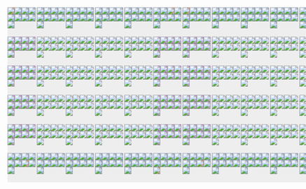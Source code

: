 
```{=html}
<div style="display:flex; flex-direction:row; justify-content: space-around; margin:50px;">
        <div style="display:flex; flex-direction:column; align-items:center;">
    <div style="
    width: 400px;
    aspect-ratio:1;
    margin: 0;
    margin-left:auto;
    margin-right:auto;
    grid-template-columns: 1fr 1fr 1fr 1fr 1fr 1fr ;
    display: grid;
    position:relative;
    background: #eee;" data-id="pushbox"><div class='bb' ><img src='res/br.png' style='background: #cc967a;' class='arrow abr ' data-id='bFalsebr0'/><img src='res/bb.png' style='background: #8fadcc;' class='arrow abb ina' /><img src='res/bl.png' style='background: #8fadcc;' class='arrow abl ina' /><img src='res/rr.png' style='background: #8fadcc;' class='arrow arr ina' /><img src='res/dt.png' style='background: #8fadcc;' class='arrow adt ina' /><img src='res/ll.png' style='background: #8fadcc;' class='arrow all ina' /><img src='res/tr.png' style='background: #8fadcc;' class='arrow atr ina' /><img src='res/tt.png' style='background: #8fadcc;' class='arrow att ina' /><img src='res/tl.png' style='background: #8fadcc;' class='arrow atl ina' /></div><div class='bb' ><img src='res/br.png' style='background: #8fadcc;' class='arrow abr ' data-id='bFalsebr1'/><img src='res/bb.png' style='background: #8fadcc;' class='arrow abb ' data-id='bFalsebb1'/><img src='res/bl.png' style='background: #8fadcc;' class='arrow abl ' data-id='bFalsebl1'/><img src='res/rr.png' style='background: #8fadcc;' class='arrow arr ina' /><img src='res/dt.png' style='background: #8fadcc;' class='arrow adt ina' /><img src='res/ll.png' style='background: #8fadcc;' class='arrow all ina' /><img src='res/tr.png' style='background: #8fadcc;' class='arrow atr ina' /><img src='res/tt.png' style='background: #8fadcc;' class='arrow att ina' /><img src='res/tl.png' style='background: #8fadcc;' class='arrow atl ina' /></div><div class='bb' ><img src='res/br.png' style='background: #8fadcc;' class='arrow abr ' data-id='bFalsebr2'/><img src='res/bb.png' style='background: #8fadcc;' class='arrow abb ' data-id='bFalsebb2'/><img src='res/bl.png' style='background: #8fadcc;' class='arrow abl ' data-id='bFalsebl2'/><img src='res/rr.png' style='background: #8fadcc;' class='arrow arr ina' /><img src='res/dt.png' style='background: #8fadcc;' class='arrow adt ina' /><img src='res/ll.png' style='background: #8fadcc;' class='arrow all ina' /><img src='res/tr.png' style='background: #8fadcc;' class='arrow atr ina' /><img src='res/tt.png' style='background: #8fadcc;' class='arrow att ina' /><img src='res/tl.png' style='background: #8fadcc;' class='arrow atl ina' /></div><div class='bb' ><img src='res/br.png' style='background: #8fadcc;' class='arrow abr ' data-id='bFalsebr3'/><img src='res/bb.png' style='background: #8fadcc;' class='arrow abb ' data-id='bFalsebb3'/><img src='res/bl.png' style='background: #8fadcc;' class='arrow abl ' data-id='bFalsebl3'/><img src='res/rr.png' style='background: #8fadcc;' class='arrow arr ina' /><img src='res/dt.png' style='background: #8fadcc;' class='arrow adt ina' /><img src='res/ll.png' style='background: #8fadcc;' class='arrow all ina' /><img src='res/tr.png' style='background: #8fadcc;' class='arrow atr ina' /><img src='res/tt.png' style='background: #8fadcc;' class='arrow att ina' /><img src='res/tl.png' style='background: #8fadcc;' class='arrow atl ina' /></div><div class='bb' ><img src='res/br.png' style='background: #8fadcc;' class='arrow abr ' data-id='bFalsebr4'/><img src='res/bb.png' style='background: #8fadcc;' class='arrow abb ' data-id='bFalsebb4'/><img src='res/bl.png' style='background: #8fadcc;' class='arrow abl ' data-id='bFalsebl4'/><img src='res/rr.png' style='background: #8fadcc;' class='arrow arr ina' /><img src='res/dt.png' style='background: #8fadcc;' class='arrow adt ina' /><img src='res/ll.png' style='background: #8fadcc;' class='arrow all ina' /><img src='res/tr.png' style='background: #8fadcc;' class='arrow atr ina' /><img src='res/tt.png' style='background: #8fadcc;' class='arrow att ina' /><img src='res/tl.png' style='background: #8fadcc;' class='arrow atl ina' /></div><div class='bb' ><img src='res/br.png' style='background: #8fadcc;' class='arrow abr ina' /><img src='res/bb.png' style='background: #8fadcc;' class='arrow abb ina' /><img src='res/bl.png' style='background: #cc967a;' class='arrow abl ' data-id='bFalsebl5'/><img src='res/rr.png' style='background: #8fadcc;' class='arrow arr ina' /><img src='res/dt.png' style='background: #8fadcc;' class='arrow adt ina' /><img src='res/ll.png' style='background: #8fadcc;' class='arrow all ina' /><img src='res/tr.png' style='background: #8fadcc;' class='arrow atr ina' /><img src='res/tt.png' style='background: #8fadcc;' class='arrow att ina' /><img src='res/tl.png' style='background: #8fadcc;' class='arrow atl ina' /></div><div class='bb' ><img src='res/br.png' style='background: #bd8fcc;' class='arrow abr ' data-id='Truebr1'/><img src='res/bb.png' style='background: #bd8fcc;' class='arrow abb ina' /><img src='res/bl.png' style='background: #bd8fcc;' class='arrow abl ina' /><img src='res/rr.png' style='background: #bd8fcc;' class='arrow arr ' data-id='Truerr1'/><img src='res/dt.png' style='background: #bd8fcc;' class='arrow adt ina' /><img src='res/ll.png' style='background: #bd8fcc;' class='arrow all ina' /><img src='res/tr.png' style='background: #bd8fcc;' class='arrow atr ' data-id='Truetr1'/><img src='res/tt.png' style='background: #bd8fcc;' class='arrow att ina' /><img src='res/tl.png' style='background: #bd8fcc;' class='arrow atl ina' /></div><div class='bb' ><img src='res/br.png' style='background: #ddd;' class='arrow abr ina' /><img src='res/bb.png' style='background: #ddd;' class='arrow abb ina' /><img src='res/bl.png' style='background: #ddd;' class='arrow abl ina' /><img src='res/rr.png' style='background: #ddd;' class='arrow arr ina' /><img src='res/dt.png' style='background: #ddd;' class='arrow adt ina' /><img src='res/ll.png' style='background: #ddd;' class='arrow all ina' /><img src='res/tr.png' style='background: #ddd;' class='arrow atr ina' /><img src='res/tt.png' style='background: #ddd;' class='arrow att ina' /><img src='res/tl.png' style='background: #ddd;' class='arrow atl ina' /></div><div class='bb' ><img src='res/br.png' style='background: #ddd;' class='arrow abr ina' /><img src='res/bb.png' style='background: #ddd;' class='arrow abb ina' /><img src='res/bl.png' style='background: #ddd;' class='arrow abl ina' /><img src='res/rr.png' style='background: #ddd;' class='arrow arr ina' /><img src='res/dt.png' style='background: #ddd;' class='arrow adt ina' /><img src='res/ll.png' style='background: #ddd;' class='arrow all ina' /><img src='res/tr.png' style='background: #ddd;' class='arrow atr ina' /><img src='res/tt.png' style='background: #ddd;' class='arrow att ina' /><img src='res/tl.png' style='background: #ddd;' class='arrow atl ina' /></div><div class='bb' ><img src='res/br.png' style='background: #ddd;' class='arrow abr ina' /><img src='res/bb.png' style='background: #ddd;' class='arrow abb ina' /><img src='res/bl.png' style='background: #ddd;' class='arrow abl ina' /><img src='res/rr.png' style='background: #ddd;' class='arrow arr ina' /><img src='res/dt.png' style='background: #ddd;' class='arrow adt ina' /><img src='res/ll.png' style='background: #ddd;' class='arrow all ina' /><img src='res/tr.png' style='background: #ddd;' class='arrow atr ina' /><img src='res/tt.png' style='background: #ddd;' class='arrow att ina' /><img src='res/tl.png' style='background: #ddd;' class='arrow atl ina' /></div><div class='bb' ><img src='res/br.png' style='background: #ddd;' class='arrow abr ina' /><img src='res/bb.png' style='background: #ddd;' class='arrow abb ina' /><img src='res/bl.png' style='background: #ddd;' class='arrow abl ina' /><img src='res/rr.png' style='background: #ddd;' class='arrow arr ina' /><img src='res/dt.png' style='background: #ddd;' class='arrow adt ina' /><img src='res/ll.png' style='background: #ddd;' class='arrow all ina' /><img src='res/tr.png' style='background: #ddd;' class='arrow atr ina' /><img src='res/tt.png' style='background: #ddd;' class='arrow att ina' /><img src='res/tl.png' style='background: #ddd;' class='arrow atl ina' /></div><div class='bb' ><img src='res/br.png' style='background: #bd8fcc;' class='arrow abr ina' /><img src='res/bb.png' style='background: #bd8fcc;' class='arrow abb ina' /><img src='res/bl.png' style='background: #bd8fcc;' class='arrow abl ' data-id='Truebl1'/><img src='res/rr.png' style='background: #bd8fcc;' class='arrow arr ina' /><img src='res/dt.png' style='background: #bd8fcc;' class='arrow adt ina' /><img src='res/ll.png' style='background: #bd8fcc;' class='arrow all ' data-id='Truell1'/><img src='res/tr.png' style='background: #bd8fcc;' class='arrow atr ina' /><img src='res/tt.png' style='background: #bd8fcc;' class='arrow att ina' /><img src='res/tl.png' style='background: #bd8fcc;' class='arrow atl ' data-id='Truetl1'/></div><div class='bb' ><img src='res/br.png' style='background: #bd8fcc;' class='arrow abr ' data-id='Truebr2'/><img src='res/bb.png' style='background: #bd8fcc;' class='arrow abb ina' /><img src='res/bl.png' style='background: #bd8fcc;' class='arrow abl ina' /><img src='res/rr.png' style='background: #bd8fcc;' class='arrow arr ' data-id='Truerr2'/><img src='res/dt.png' style='background: #bd8fcc;' class='arrow adt ina' /><img src='res/ll.png' style='background: #bd8fcc;' class='arrow all ina' /><img src='res/tr.png' style='background: #bd8fcc;' class='arrow atr ' data-id='Truetr2'/><img src='res/tt.png' style='background: #bd8fcc;' class='arrow att ina' /><img src='res/tl.png' style='background: #bd8fcc;' class='arrow atl ina' /></div><div class='bb' ><img src='res/br.png' style='background: #ddd;' class='arrow abr ina' /><img src='res/bb.png' style='background: #ddd;' class='arrow abb ina' /><img src='res/bl.png' style='background: #ddd;' class='arrow abl ina' /><img src='res/rr.png' style='background: #ddd;' class='arrow arr ina' /><img src='res/dt.png' style='background: #ddd;' class='arrow adt ina' /><img src='res/ll.png' style='background: #ddd;' class='arrow all ina' /><img src='res/tr.png' style='background: #ddd;' class='arrow atr ina' /><img src='res/tt.png' style='background: #ddd;' class='arrow att ina' /><img src='res/tl.png' style='background: #ddd;' class='arrow atl ina' /></div><div class='bb' ><img src='res/br.png' style='background: #ddd;' class='arrow abr ina' /><img src='res/bb.png' style='background: #ddd;' class='arrow abb ina' /><img src='res/bl.png' style='background: #ddd;' class='arrow abl ina' /><img src='res/rr.png' style='background: #ddd;' class='arrow arr ina' /><img src='res/dt.png' style='background: #ddd;' class='arrow adt ina' /><img src='res/ll.png' style='background: #ddd;' class='arrow all ina' /><img src='res/tr.png' style='background: #ddd;' class='arrow atr ina' /><img src='res/tt.png' style='background: #ddd;' class='arrow att ina' /><img src='res/tl.png' style='background: #ddd;' class='arrow atl ina' /></div><div class='bb' ><img src='res/br.png' style='background: #ddd;' class='arrow abr ina' /><img src='res/bb.png' style='background: #ddd;' class='arrow abb ina' /><img src='res/bl.png' style='background: #ddd;' class='arrow abl ina' /><img src='res/rr.png' style='background: #ddd;' class='arrow arr ina' /><img src='res/dt.png' style='background: #ddd;' class='arrow adt ina' /><img src='res/ll.png' style='background: #ddd;' class='arrow all ina' /><img src='res/tr.png' style='background: #ddd;' class='arrow atr ina' /><img src='res/tt.png' style='background: #ddd;' class='arrow att ina' /><img src='res/tl.png' style='background: #ddd;' class='arrow atl ina' /></div><div class='bb' ><img src='res/br.png' style='background: #ddd;' class='arrow abr ina' /><img src='res/bb.png' style='background: #ddd;' class='arrow abb ina' /><img src='res/bl.png' style='background: #ddd;' class='arrow abl ina' /><img src='res/rr.png' style='background: #ddd;' class='arrow arr ina' /><img src='res/dt.png' style='background: #ddd;' class='arrow adt ina' /><img src='res/ll.png' style='background: #ddd;' class='arrow all ina' /><img src='res/tr.png' style='background: #ddd;' class='arrow atr ina' /><img src='res/tt.png' style='background: #ddd;' class='arrow att ina' /><img src='res/tl.png' style='background: #ddd;' class='arrow atl ina' /></div><div class='bb' ><img src='res/br.png' style='background: #bd8fcc;' class='arrow abr ina' /><img src='res/bb.png' style='background: #bd8fcc;' class='arrow abb ina' /><img src='res/bl.png' style='background: #bd8fcc;' class='arrow abl ' data-id='Truebl2'/><img src='res/rr.png' style='background: #bd8fcc;' class='arrow arr ina' /><img src='res/dt.png' style='background: #bd8fcc;' class='arrow adt ina' /><img src='res/ll.png' style='background: #bd8fcc;' class='arrow all ' data-id='Truell2'/><img src='res/tr.png' style='background: #bd8fcc;' class='arrow atr ina' /><img src='res/tt.png' style='background: #bd8fcc;' class='arrow att ina' /><img src='res/tl.png' style='background: #bd8fcc;' class='arrow atl ' data-id='Truetl2'/></div><div class='bb' ><img src='res/br.png' style='background: #bd8fcc;' class='arrow abr ' data-id='Truebr3'/><img src='res/bb.png' style='background: #bd8fcc;' class='arrow abb ina' /><img src='res/bl.png' style='background: #bd8fcc;' class='arrow abl ina' /><img src='res/rr.png' style='background: #bd8fcc;' class='arrow arr ' data-id='Truerr3'/><img src='res/dt.png' style='background: #bd8fcc;' class='arrow adt ina' /><img src='res/ll.png' style='background: #bd8fcc;' class='arrow all ina' /><img src='res/tr.png' style='background: #bd8fcc;' class='arrow atr ' data-id='Truetr3'/><img src='res/tt.png' style='background: #bd8fcc;' class='arrow att ina' /><img src='res/tl.png' style='background: #bd8fcc;' class='arrow atl ina' /></div><div class='bb' ><img src='res/br.png' style='background: #ddd;' class='arrow abr ina' /><img src='res/bb.png' style='background: #ddd;' class='arrow abb ina' /><img src='res/bl.png' style='background: #ddd;' class='arrow abl ina' /><img src='res/rr.png' style='background: #ddd;' class='arrow arr ina' /><img src='res/dt.png' style='background: #ddd;' class='arrow adt ina' /><img src='res/ll.png' style='background: #ddd;' class='arrow all ina' /><img src='res/tr.png' style='background: #ddd;' class='arrow atr ina' /><img src='res/tt.png' style='background: #ddd;' class='arrow att ina' /><img src='res/tl.png' style='background: #ddd;' class='arrow atl ina' /></div><div class='bb' ><img src='res/br.png' style='background: #ddd;' class='arrow abr ina' /><img src='res/bb.png' style='background: #ddd;' class='arrow abb ina' /><img src='res/bl.png' style='background: #ddd;' class='arrow abl ina' /><img src='res/rr.png' style='background: #ddd;' class='arrow arr ina' /><img src='res/dt.png' style='background: #ddd;' class='arrow adt ina' /><img src='res/ll.png' style='background: #ddd;' class='arrow all ina' /><img src='res/tr.png' style='background: #ddd;' class='arrow atr ina' /><img src='res/tt.png' style='background: #ddd;' class='arrow att ina' /><img src='res/tl.png' style='background: #ddd;' class='arrow atl ina' /></div><div class='bb' ><img src='res/br.png' style='background: #ddd;' class='arrow abr ina' /><img src='res/bb.png' style='background: #ddd;' class='arrow abb ina' /><img src='res/bl.png' style='background: #ddd;' class='arrow abl ina' /><img src='res/rr.png' style='background: #ddd;' class='arrow arr ina' /><img src='res/dt.png' style='background: #ddd;' class='arrow adt ina' /><img src='res/ll.png' style='background: #ddd;' class='arrow all ina' /><img src='res/tr.png' style='background: #ddd;' class='arrow atr ina' /><img src='res/tt.png' style='background: #ddd;' class='arrow att ina' /><img src='res/tl.png' style='background: #ddd;' class='arrow atl ina' /></div><div class='bb' ><img src='res/br.png' style='background: #ddd;' class='arrow abr ina' /><img src='res/bb.png' style='background: #ddd;' class='arrow abb ina' /><img src='res/bl.png' style='background: #ddd;' class='arrow abl ina' /><img src='res/rr.png' style='background: #ddd;' class='arrow arr ina' /><img src='res/dt.png' style='background: #ddd;' class='arrow adt ina' /><img src='res/ll.png' style='background: #ddd;' class='arrow all ina' /><img src='res/tr.png' style='background: #ddd;' class='arrow atr ina' /><img src='res/tt.png' style='background: #ddd;' class='arrow att ina' /><img src='res/tl.png' style='background: #ddd;' class='arrow atl ina' /></div><div class='bb' ><img src='res/br.png' style='background: #bd8fcc;' class='arrow abr ina' /><img src='res/bb.png' style='background: #bd8fcc;' class='arrow abb ina' /><img src='res/bl.png' style='background: #bd8fcc;' class='arrow abl ' data-id='Truebl3'/><img src='res/rr.png' style='background: #bd8fcc;' class='arrow arr ina' /><img src='res/dt.png' style='background: #bd8fcc;' class='arrow adt ina' /><img src='res/ll.png' style='background: #bd8fcc;' class='arrow all ' data-id='Truell3'/><img src='res/tr.png' style='background: #bd8fcc;' class='arrow atr ina' /><img src='res/tt.png' style='background: #bd8fcc;' class='arrow att ina' /><img src='res/tl.png' style='background: #bd8fcc;' class='arrow atl ' data-id='Truetl3'/></div><div class='bb' ><img src='res/br.png' style='background: #bd8fcc;' class='arrow abr ' data-id='Truebr4'/><img src='res/bb.png' style='background: #bd8fcc;' class='arrow abb ina' /><img src='res/bl.png' style='background: #bd8fcc;' class='arrow abl ina' /><img src='res/rr.png' style='background: #bd8fcc;' class='arrow arr ' data-id='Truerr4'/><img src='res/dt.png' style='background: #bd8fcc;' class='arrow adt ina' /><img src='res/ll.png' style='background: #bd8fcc;' class='arrow all ina' /><img src='res/tr.png' style='background: #bd8fcc;' class='arrow atr ' data-id='Truetr4'/><img src='res/tt.png' style='background: #bd8fcc;' class='arrow att ina' /><img src='res/tl.png' style='background: #bd8fcc;' class='arrow atl ina' /></div><div class='bb' ><img src='res/br.png' style='background: #ddd;' class='arrow abr ina' /><img src='res/bb.png' style='background: #ddd;' class='arrow abb ina' /><img src='res/bl.png' style='background: #ddd;' class='arrow abl ina' /><img src='res/rr.png' style='background: #ddd;' class='arrow arr ina' /><img src='res/dt.png' style='background: #ddd;' class='arrow adt ina' /><img src='res/ll.png' style='background: #ddd;' class='arrow all ina' /><img src='res/tr.png' style='background: #ddd;' class='arrow atr ina' /><img src='res/tt.png' style='background: #ddd;' class='arrow att ina' /><img src='res/tl.png' style='background: #ddd;' class='arrow atl ina' /></div><div class='bb' ><img src='res/br.png' style='background: #ddd;' class='arrow abr ina' /><img src='res/bb.png' style='background: #ddd;' class='arrow abb ina' /><img src='res/bl.png' style='background: #ddd;' class='arrow abl ina' /><img src='res/rr.png' style='background: #ddd;' class='arrow arr ina' /><img src='res/dt.png' style='background: #ddd;' class='arrow adt ina' /><img src='res/ll.png' style='background: #ddd;' class='arrow all ina' /><img src='res/tr.png' style='background: #ddd;' class='arrow atr ina' /><img src='res/tt.png' style='background: #ddd;' class='arrow att ina' /><img src='res/tl.png' style='background: #ddd;' class='arrow atl ina' /></div><div class='bb' ><img src='res/br.png' style='background: #ddd;' class='arrow abr ina' /><img src='res/bb.png' style='background: #ddd;' class='arrow abb ina' /><img src='res/bl.png' style='background: #ddd;' class='arrow abl ina' /><img src='res/rr.png' style='background: #ddd;' class='arrow arr ina' /><img src='res/dt.png' style='background: #ddd;' class='arrow adt ina' /><img src='res/ll.png' style='background: #ddd;' class='arrow all ina' /><img src='res/tr.png' style='background: #ddd;' class='arrow atr ina' /><img src='res/tt.png' style='background: #ddd;' class='arrow att ina' /><img src='res/tl.png' style='background: #ddd;' class='arrow atl ina' /></div><div class='bb' ><img src='res/br.png' style='background: #ddd;' class='arrow abr ina' /><img src='res/bb.png' style='background: #ddd;' class='arrow abb ina' /><img src='res/bl.png' style='background: #ddd;' class='arrow abl ina' /><img src='res/rr.png' style='background: #ddd;' class='arrow arr ina' /><img src='res/dt.png' style='background: #ddd;' class='arrow adt ina' /><img src='res/ll.png' style='background: #ddd;' class='arrow all ina' /><img src='res/tr.png' style='background: #ddd;' class='arrow atr ina' /><img src='res/tt.png' style='background: #ddd;' class='arrow att ina' /><img src='res/tl.png' style='background: #ddd;' class='arrow atl ina' /></div><div class='bb' ><img src='res/br.png' style='background: #bd8fcc;' class='arrow abr ina' /><img src='res/bb.png' style='background: #bd8fcc;' class='arrow abb ina' /><img src='res/bl.png' style='background: #bd8fcc;' class='arrow abl ' data-id='Truebl4'/><img src='res/rr.png' style='background: #bd8fcc;' class='arrow arr ina' /><img src='res/dt.png' style='background: #bd8fcc;' class='arrow adt ina' /><img src='res/ll.png' style='background: #bd8fcc;' class='arrow all ' data-id='Truell4'/><img src='res/tr.png' style='background: #bd8fcc;' class='arrow atr ina' /><img src='res/tt.png' style='background: #bd8fcc;' class='arrow att ina' /><img src='res/tl.png' style='background: #bd8fcc;' class='arrow atl ' data-id='Truetl4'/></div><div class='bb' ><img src='res/br.png' style='background: #8fadcc;' class='arrow abr ina' /><img src='res/bb.png' style='background: #8fadcc;' class='arrow abb ina' /><img src='res/bl.png' style='background: #8fadcc;' class='arrow abl ina' /><img src='res/rr.png' style='background: #8fadcc;' class='arrow arr ina' /><img src='res/dt.png' style='background: #8fadcc;' class='arrow adt ina' /><img src='res/ll.png' style='background: #8fadcc;' class='arrow all ina' /><img src='res/tr.png' style='background: #cc967a;' class='arrow atr ' data-id='tFalsetr0'/><img src='res/tt.png' style='background: #8fadcc;' class='arrow att ina' /><img src='res/tl.png' style='background: #8fadcc;' class='arrow atl ina' /></div><div class='bb' ><img src='res/br.png' style='background: #8fadcc;' class='arrow abr ina' /><img src='res/bb.png' style='background: #8fadcc;' class='arrow abb ina' /><img src='res/bl.png' style='background: #8fadcc;' class='arrow abl ina' /><img src='res/rr.png' style='background: #8fadcc;' class='arrow arr ina' /><img src='res/dt.png' style='background: #8fadcc;' class='arrow adt ina' /><img src='res/ll.png' style='background: #8fadcc;' class='arrow all ina' /><img src='res/tr.png' style='background: #8fadcc;' class='arrow atr ' data-id='tFalsetr1'/><img src='res/tt.png' style='background: #8fadcc;' class='arrow att ' data-id='tFalsett1'/><img src='res/tl.png' style='background: #8fadcc;' class='arrow atl ' data-id='tFalsetl1'/></div><div class='bb' ><img src='res/br.png' style='background: #8fadcc;' class='arrow abr ina' /><img src='res/bb.png' style='background: #8fadcc;' class='arrow abb ina' /><img src='res/bl.png' style='background: #8fadcc;' class='arrow abl ina' /><img src='res/rr.png' style='background: #8fadcc;' class='arrow arr ina' /><img src='res/dt.png' style='background: #8fadcc;' class='arrow adt ina' /><img src='res/ll.png' style='background: #8fadcc;' class='arrow all ina' /><img src='res/tr.png' style='background: #8fadcc;' class='arrow atr ' data-id='tFalsetr2'/><img src='res/tt.png' style='background: #8fadcc;' class='arrow att ' data-id='tFalsett2'/><img src='res/tl.png' style='background: #8fadcc;' class='arrow atl ' data-id='tFalsetl2'/></div><div class='bb' ><img src='res/br.png' style='background: #8fadcc;' class='arrow abr ina' /><img src='res/bb.png' style='background: #8fadcc;' class='arrow abb ina' /><img src='res/bl.png' style='background: #8fadcc;' class='arrow abl ina' /><img src='res/rr.png' style='background: #8fadcc;' class='arrow arr ina' /><img src='res/dt.png' style='background: #8fadcc;' class='arrow adt ina' /><img src='res/ll.png' style='background: #8fadcc;' class='arrow all ina' /><img src='res/tr.png' style='background: #8fadcc;' class='arrow atr ' data-id='tFalsetr3'/><img src='res/tt.png' style='background: #8fadcc;' class='arrow att ' data-id='tFalsett3'/><img src='res/tl.png' style='background: #8fadcc;' class='arrow atl ' data-id='tFalsetl3'/></div><div class='bb' ><img src='res/br.png' style='background: #8fadcc;' class='arrow abr ina' /><img src='res/bb.png' style='background: #8fadcc;' class='arrow abb ina' /><img src='res/bl.png' style='background: #8fadcc;' class='arrow abl ina' /><img src='res/rr.png' style='background: #8fadcc;' class='arrow arr ina' /><img src='res/dt.png' style='background: #8fadcc;' class='arrow adt ina' /><img src='res/ll.png' style='background: #8fadcc;' class='arrow all ina' /><img src='res/tr.png' style='background: #8fadcc;' class='arrow atr ' data-id='tFalsetr4'/><img src='res/tt.png' style='background: #8fadcc;' class='arrow att ' data-id='tFalsett4'/><img src='res/tl.png' style='background: #8fadcc;' class='arrow atl ' data-id='tFalsetl4'/></div><div class='bb' ><img src='res/br.png' style='background: #8fadcc;' class='arrow abr ina' /><img src='res/bb.png' style='background: #8fadcc;' class='arrow abb ina' /><img src='res/bl.png' style='background: #8fadcc;' class='arrow abl ina' /><img src='res/rr.png' style='background: #8fadcc;' class='arrow arr ina' /><img src='res/dt.png' style='background: #8fadcc;' class='arrow adt ina' /><img src='res/ll.png' style='background: #8fadcc;' class='arrow all ina' /><img src='res/tr.png' style='background: #8fadcc;' class='arrow atr ina' /><img src='res/tt.png' style='background: #8fadcc;' class='arrow att ina' /><img src='res/tl.png' style='background: #cc967a;' class='arrow atl ' data-id='tFalsetl5'/></div>
    </div>
</div><div style="display:flex; flex-direction:column; align-items:center;">
    <div style="
    width: 400px;
    aspect-ratio:1;
    margin: 0;
    margin-left:auto;
    margin-right:auto;
    grid-template-columns: 1fr 1fr 1fr 1fr 1fr 1fr ;
    display: grid;
    position:relative;
    background: #eee;" data-id="pushbox"><div class='bb' ><img src='res/br.png' style='background: #cc967a;' class='arrow abr ' data-id='bTruebr0'/><img src='res/bb.png' style='background: #8fadcc;' class='arrow abb ina' /><img src='res/bl.png' style='background: #8fadcc;' class='arrow abl ina' /><img src='res/rr.png' style='background: #8fadcc;' class='arrow arr ina' /><img src='res/dt.png' style='background: #8fadcc;' class='arrow adt ina' /><img src='res/ll.png' style='background: #8fadcc;' class='arrow all ina' /><img src='res/tr.png' style='background: #8fadcc;' class='arrow atr ina' /><img src='res/tt.png' style='background: #8fadcc;' class='arrow att ina' /><img src='res/tl.png' style='background: #8fadcc;' class='arrow atl ina' /></div><div class='bb' ><img src='res/br.png' style='background: #8fadcc;' class='arrow abr ' data-id='bTruebr1'/><img src='res/bb.png' style='background: #8fadcc;' class='arrow abb ' data-id='bTruebb1'/><img src='res/bl.png' style='background: #8fadcc;' class='arrow abl ' data-id='bTruebl1'/><img src='res/rr.png' style='background: #8fadcc;' class='arrow arr ina' /><img src='res/dt.png' style='background: #8fadcc;' class='arrow adt ina' /><img src='res/ll.png' style='background: #8fadcc;' class='arrow all ina' /><img src='res/tr.png' style='background: #8fadcc;' class='arrow atr ina' /><img src='res/tt.png' style='background: #8fadcc;' class='arrow att ina' /><img src='res/tl.png' style='background: #8fadcc;' class='arrow atl ina' /></div><div class='bb' ><img src='res/br.png' style='background: #8fadcc;' class='arrow abr ' data-id='bTruebr2'/><img src='res/bb.png' style='background: #8fadcc;' class='arrow abb ' data-id='bTruebb2'/><img src='res/bl.png' style='background: #8fadcc;' class='arrow abl ' data-id='bTruebl2'/><img src='res/rr.png' style='background: #8fadcc;' class='arrow arr ina' /><img src='res/dt.png' style='background: #8fadcc;' class='arrow adt ina' /><img src='res/ll.png' style='background: #8fadcc;' class='arrow all ina' /><img src='res/tr.png' style='background: #8fadcc;' class='arrow atr ina' /><img src='res/tt.png' style='background: #8fadcc;' class='arrow att ina' /><img src='res/tl.png' style='background: #8fadcc;' class='arrow atl ina' /></div><div class='bb' ><img src='res/br.png' style='background: #8fadcc;' class='arrow abr ' data-id='bTruebr3'/><img src='res/bb.png' style='background: #8fadcc;' class='arrow abb ' data-id='bTruebb3'/><img src='res/bl.png' style='background: #8fadcc;' class='arrow abl ' data-id='bTruebl3'/><img src='res/rr.png' style='background: #8fadcc;' class='arrow arr ina' /><img src='res/dt.png' style='background: #8fadcc;' class='arrow adt ina' /><img src='res/ll.png' style='background: #8fadcc;' class='arrow all ina' /><img src='res/tr.png' style='background: #8fadcc;' class='arrow atr ina' /><img src='res/tt.png' style='background: #8fadcc;' class='arrow att ina' /><img src='res/tl.png' style='background: #8fadcc;' class='arrow atl ina' /></div><div class='bb' ><img src='res/br.png' style='background: #8fadcc;' class='arrow abr ' data-id='bTruebr4'/><img src='res/bb.png' style='background: #8fadcc;' class='arrow abb ' data-id='bTruebb4'/><img src='res/bl.png' style='background: #8fadcc;' class='arrow abl ' data-id='bTruebl4'/><img src='res/rr.png' style='background: #8fadcc;' class='arrow arr ina' /><img src='res/dt.png' style='background: #8fadcc;' class='arrow adt ina' /><img src='res/ll.png' style='background: #8fadcc;' class='arrow all ina' /><img src='res/tr.png' style='background: #8fadcc;' class='arrow atr ina' /><img src='res/tt.png' style='background: #8fadcc;' class='arrow att ina' /><img src='res/tl.png' style='background: #8fadcc;' class='arrow atl ina' /></div><div class='bb' ><img src='res/br.png' style='background: #8fadcc;' class='arrow abr ina' /><img src='res/bb.png' style='background: #8fadcc;' class='arrow abb ina' /><img src='res/bl.png' style='background: #cc967a;' class='arrow abl ' data-id='bTruebl5'/><img src='res/rr.png' style='background: #8fadcc;' class='arrow arr ina' /><img src='res/dt.png' style='background: #8fadcc;' class='arrow adt ina' /><img src='res/ll.png' style='background: #8fadcc;' class='arrow all ina' /><img src='res/tr.png' style='background: #8fadcc;' class='arrow atr ina' /><img src='res/tt.png' style='background: #8fadcc;' class='arrow att ina' /><img src='res/tl.png' style='background: #8fadcc;' class='arrow atl ina' /></div><div class='bb' ><img src='res/br.png' style='background: #bd8fcc;' class='arrow abr ' data-id='Falsebr1'/><img src='res/bb.png' style='background: #bd8fcc;' class='arrow abb ina' /><img src='res/bl.png' style='background: #bd8fcc;' class='arrow abl ina' /><img src='res/rr.png' style='background: #bd8fcc;' class='arrow arr ' data-id='Falserr1'/><img src='res/dt.png' style='background: #bd8fcc;' class='arrow adt ina' /><img src='res/ll.png' style='background: #bd8fcc;' class='arrow all ina' /><img src='res/tr.png' style='background: #bd8fcc;' class='arrow atr ' data-id='Falsetr1'/><img src='res/tt.png' style='background: #bd8fcc;' class='arrow att ina' /><img src='res/tl.png' style='background: #bd8fcc;' class='arrow atl ina' /></div><div class='bb' ><img src='res/br.png' style='background: #ddd;' class='arrow abr ina' /><img src='res/bb.png' style='background: #ddd;' class='arrow abb ina' /><img src='res/bl.png' style='background: #ddd;' class='arrow abl ina' /><img src='res/rr.png' style='background: #ddd;' class='arrow arr ina' /><img src='res/dt.png' style='background: #ddd;' class='arrow adt ina' /><img src='res/ll.png' style='background: #ddd;' class='arrow all ina' /><img src='res/tr.png' style='background: #ddd;' class='arrow atr ina' /><img src='res/tt.png' style='background: #ddd;' class='arrow att ina' /><img src='res/tl.png' style='background: #ddd;' class='arrow atl ina' /></div><div class='bb' ><img src='res/br.png' style='background: #ddd;' class='arrow abr ina' /><img src='res/bb.png' style='background: #ddd;' class='arrow abb ina' /><img src='res/bl.png' style='background: #ddd;' class='arrow abl ina' /><img src='res/rr.png' style='background: #ddd;' class='arrow arr ina' /><img src='res/dt.png' style='background: #ddd;' class='arrow adt ina' /><img src='res/ll.png' style='background: #ddd;' class='arrow all ina' /><img src='res/tr.png' style='background: #ddd;' class='arrow atr ina' /><img src='res/tt.png' style='background: #ddd;' class='arrow att ina' /><img src='res/tl.png' style='background: #ddd;' class='arrow atl ina' /></div><div class='bb' ><img src='res/br.png' style='background: #ddd;' class='arrow abr ina' /><img src='res/bb.png' style='background: #ddd;' class='arrow abb ina' /><img src='res/bl.png' style='background: #ddd;' class='arrow abl ina' /><img src='res/rr.png' style='background: #ddd;' class='arrow arr ina' /><img src='res/dt.png' style='background: #ddd;' class='arrow adt ina' /><img src='res/ll.png' style='background: #ddd;' class='arrow all ina' /><img src='res/tr.png' style='background: #ddd;' class='arrow atr ina' /><img src='res/tt.png' style='background: #ddd;' class='arrow att ina' /><img src='res/tl.png' style='background: #ddd;' class='arrow atl ina' /></div><div class='bb' ><img src='res/br.png' style='background: #ddd;' class='arrow abr ina' /><img src='res/bb.png' style='background: #ddd;' class='arrow abb ina' /><img src='res/bl.png' style='background: #ddd;' class='arrow abl ina' /><img src='res/rr.png' style='background: #ddd;' class='arrow arr ina' /><img src='res/dt.png' style='background: #ddd;' class='arrow adt ina' /><img src='res/ll.png' style='background: #ddd;' class='arrow all ina' /><img src='res/tr.png' style='background: #ddd;' class='arrow atr ina' /><img src='res/tt.png' style='background: #ddd;' class='arrow att ina' /><img src='res/tl.png' style='background: #ddd;' class='arrow atl ina' /></div><div class='bb' ><img src='res/br.png' style='background: #bd8fcc;' class='arrow abr ina' /><img src='res/bb.png' style='background: #bd8fcc;' class='arrow abb ina' /><img src='res/bl.png' style='background: #bd8fcc;' class='arrow abl ' data-id='Falsebl1'/><img src='res/rr.png' style='background: #bd8fcc;' class='arrow arr ina' /><img src='res/dt.png' style='background: #bd8fcc;' class='arrow adt ina' /><img src='res/ll.png' style='background: #bd8fcc;' class='arrow all ' data-id='Falsell1'/><img src='res/tr.png' style='background: #bd8fcc;' class='arrow atr ina' /><img src='res/tt.png' style='background: #bd8fcc;' class='arrow att ina' /><img src='res/tl.png' style='background: #bd8fcc;' class='arrow atl ' data-id='Falsetl1'/></div><div class='bb' ><img src='res/br.png' style='background: #bd8fcc;' class='arrow abr ' data-id='Falsebr2'/><img src='res/bb.png' style='background: #bd8fcc;' class='arrow abb ina' /><img src='res/bl.png' style='background: #bd8fcc;' class='arrow abl ina' /><img src='res/rr.png' style='background: #bd8fcc;' class='arrow arr ' data-id='Falserr2'/><img src='res/dt.png' style='background: #bd8fcc;' class='arrow adt ina' /><img src='res/ll.png' style='background: #bd8fcc;' class='arrow all ina' /><img src='res/tr.png' style='background: #bd8fcc;' class='arrow atr ' data-id='Falsetr2'/><img src='res/tt.png' style='background: #bd8fcc;' class='arrow att ina' /><img src='res/tl.png' style='background: #bd8fcc;' class='arrow atl ina' /></div><div class='bb' ><img src='res/br.png' style='background: #ddd;' class='arrow abr ina' /><img src='res/bb.png' style='background: #ddd;' class='arrow abb ina' /><img src='res/bl.png' style='background: #ddd;' class='arrow abl ina' /><img src='res/rr.png' style='background: #ddd;' class='arrow arr ina' /><img src='res/dt.png' style='background: #ddd;' class='arrow adt ina' /><img src='res/ll.png' style='background: #ddd;' class='arrow all ina' /><img src='res/tr.png' style='background: #ddd;' class='arrow atr ina' /><img src='res/tt.png' style='background: #ddd;' class='arrow att ina' /><img src='res/tl.png' style='background: #ddd;' class='arrow atl ina' /></div><div class='bb' ><img src='res/br.png' style='background: #ddd;' class='arrow abr ina' /><img src='res/bb.png' style='background: #ddd;' class='arrow abb ina' /><img src='res/bl.png' style='background: #ddd;' class='arrow abl ina' /><img src='res/rr.png' style='background: #ddd;' class='arrow arr ina' /><img src='res/dt.png' style='background: #ddd;' class='arrow adt ina' /><img src='res/ll.png' style='background: #ddd;' class='arrow all ina' /><img src='res/tr.png' style='background: #ddd;' class='arrow atr ina' /><img src='res/tt.png' style='background: #ddd;' class='arrow att ina' /><img src='res/tl.png' style='background: #ddd;' class='arrow atl ina' /></div><div class='bb' ><img src='res/br.png' style='background: #ddd;' class='arrow abr ina' /><img src='res/bb.png' style='background: #ddd;' class='arrow abb ina' /><img src='res/bl.png' style='background: #ddd;' class='arrow abl ina' /><img src='res/rr.png' style='background: #ddd;' class='arrow arr ina' /><img src='res/dt.png' style='background: #ddd;' class='arrow adt ina' /><img src='res/ll.png' style='background: #ddd;' class='arrow all ina' /><img src='res/tr.png' style='background: #ddd;' class='arrow atr ina' /><img src='res/tt.png' style='background: #ddd;' class='arrow att ina' /><img src='res/tl.png' style='background: #ddd;' class='arrow atl ina' /></div><div class='bb' ><img src='res/br.png' style='background: #ddd;' class='arrow abr ina' /><img src='res/bb.png' style='background: #ddd;' class='arrow abb ina' /><img src='res/bl.png' style='background: #ddd;' class='arrow abl ina' /><img src='res/rr.png' style='background: #ddd;' class='arrow arr ina' /><img src='res/dt.png' style='background: #ddd;' class='arrow adt ina' /><img src='res/ll.png' style='background: #ddd;' class='arrow all ina' /><img src='res/tr.png' style='background: #ddd;' class='arrow atr ina' /><img src='res/tt.png' style='background: #ddd;' class='arrow att ina' /><img src='res/tl.png' style='background: #ddd;' class='arrow atl ina' /></div><div class='bb' ><img src='res/br.png' style='background: #bd8fcc;' class='arrow abr ina' /><img src='res/bb.png' style='background: #bd8fcc;' class='arrow abb ina' /><img src='res/bl.png' style='background: #bd8fcc;' class='arrow abl ' data-id='Falsebl2'/><img src='res/rr.png' style='background: #bd8fcc;' class='arrow arr ina' /><img src='res/dt.png' style='background: #bd8fcc;' class='arrow adt ina' /><img src='res/ll.png' style='background: #bd8fcc;' class='arrow all ' data-id='Falsell2'/><img src='res/tr.png' style='background: #bd8fcc;' class='arrow atr ina' /><img src='res/tt.png' style='background: #bd8fcc;' class='arrow att ina' /><img src='res/tl.png' style='background: #bd8fcc;' class='arrow atl ' data-id='Falsetl2'/></div><div class='bb' ><img src='res/br.png' style='background: #bd8fcc;' class='arrow abr ' data-id='Falsebr3'/><img src='res/bb.png' style='background: #bd8fcc;' class='arrow abb ina' /><img src='res/bl.png' style='background: #bd8fcc;' class='arrow abl ina' /><img src='res/rr.png' style='background: #bd8fcc;' class='arrow arr ' data-id='Falserr3'/><img src='res/dt.png' style='background: #bd8fcc;' class='arrow adt ina' /><img src='res/ll.png' style='background: #bd8fcc;' class='arrow all ina' /><img src='res/tr.png' style='background: #bd8fcc;' class='arrow atr ' data-id='Falsetr3'/><img src='res/tt.png' style='background: #bd8fcc;' class='arrow att ina' /><img src='res/tl.png' style='background: #bd8fcc;' class='arrow atl ina' /></div><div class='bb' ><img src='res/br.png' style='background: #ddd;' class='arrow abr ina' /><img src='res/bb.png' style='background: #ddd;' class='arrow abb ina' /><img src='res/bl.png' style='background: #ddd;' class='arrow abl ina' /><img src='res/rr.png' style='background: #ddd;' class='arrow arr ina' /><img src='res/dt.png' style='background: #ddd;' class='arrow adt ina' /><img src='res/ll.png' style='background: #ddd;' class='arrow all ina' /><img src='res/tr.png' style='background: #ddd;' class='arrow atr ina' /><img src='res/tt.png' style='background: #ddd;' class='arrow att ina' /><img src='res/tl.png' style='background: #ddd;' class='arrow atl ina' /></div><div class='bb' ><img src='res/br.png' style='background: #ddd;' class='arrow abr ina' /><img src='res/bb.png' style='background: #ddd;' class='arrow abb ina' /><img src='res/bl.png' style='background: #ddd;' class='arrow abl ina' /><img src='res/rr.png' style='background: #ddd;' class='arrow arr ina' /><img src='res/dt.png' style='background: #ddd;' class='arrow adt ina' /><img src='res/ll.png' style='background: #ddd;' class='arrow all ina' /><img src='res/tr.png' style='background: #ddd;' class='arrow atr ina' /><img src='res/tt.png' style='background: #ddd;' class='arrow att ina' /><img src='res/tl.png' style='background: #ddd;' class='arrow atl ina' /></div><div class='bb' ><img src='res/br.png' style='background: #ddd;' class='arrow abr ina' /><img src='res/bb.png' style='background: #ddd;' class='arrow abb ina' /><img src='res/bl.png' style='background: #ddd;' class='arrow abl ina' /><img src='res/rr.png' style='background: #ddd;' class='arrow arr ina' /><img src='res/dt.png' style='background: #ddd;' class='arrow adt ina' /><img src='res/ll.png' style='background: #ddd;' class='arrow all ina' /><img src='res/tr.png' style='background: #ddd;' class='arrow atr ina' /><img src='res/tt.png' style='background: #ddd;' class='arrow att ina' /><img src='res/tl.png' style='background: #ddd;' class='arrow atl ina' /></div><div class='bb' ><img src='res/br.png' style='background: #ddd;' class='arrow abr ina' /><img src='res/bb.png' style='background: #ddd;' class='arrow abb ina' /><img src='res/bl.png' style='background: #ddd;' class='arrow abl ina' /><img src='res/rr.png' style='background: #ddd;' class='arrow arr ina' /><img src='res/dt.png' style='background: #ddd;' class='arrow adt ina' /><img src='res/ll.png' style='background: #ddd;' class='arrow all ina' /><img src='res/tr.png' style='background: #ddd;' class='arrow atr ina' /><img src='res/tt.png' style='background: #ddd;' class='arrow att ina' /><img src='res/tl.png' style='background: #ddd;' class='arrow atl ina' /></div><div class='bb' ><img src='res/br.png' style='background: #bd8fcc;' class='arrow abr ina' /><img src='res/bb.png' style='background: #bd8fcc;' class='arrow abb ina' /><img src='res/bl.png' style='background: #bd8fcc;' class='arrow abl ' data-id='Falsebl3'/><img src='res/rr.png' style='background: #bd8fcc;' class='arrow arr ina' /><img src='res/dt.png' style='background: #bd8fcc;' class='arrow adt ina' /><img src='res/ll.png' style='background: #bd8fcc;' class='arrow all ' data-id='Falsell3'/><img src='res/tr.png' style='background: #bd8fcc;' class='arrow atr ina' /><img src='res/tt.png' style='background: #bd8fcc;' class='arrow att ina' /><img src='res/tl.png' style='background: #bd8fcc;' class='arrow atl ' data-id='Falsetl3'/></div><div class='bb' ><img src='res/br.png' style='background: #bd8fcc;' class='arrow abr ' data-id='Falsebr4'/><img src='res/bb.png' style='background: #bd8fcc;' class='arrow abb ina' /><img src='res/bl.png' style='background: #bd8fcc;' class='arrow abl ina' /><img src='res/rr.png' style='background: #bd8fcc;' class='arrow arr ' data-id='Falserr4'/><img src='res/dt.png' style='background: #bd8fcc;' class='arrow adt ina' /><img src='res/ll.png' style='background: #bd8fcc;' class='arrow all ina' /><img src='res/tr.png' style='background: #bd8fcc;' class='arrow atr ' data-id='Falsetr4'/><img src='res/tt.png' style='background: #bd8fcc;' class='arrow att ina' /><img src='res/tl.png' style='background: #bd8fcc;' class='arrow atl ina' /></div><div class='bb' ><img src='res/br.png' style='background: #ddd;' class='arrow abr ina' /><img src='res/bb.png' style='background: #ddd;' class='arrow abb ina' /><img src='res/bl.png' style='background: #ddd;' class='arrow abl ina' /><img src='res/rr.png' style='background: #ddd;' class='arrow arr ina' /><img src='res/dt.png' style='background: #ddd;' class='arrow adt ina' /><img src='res/ll.png' style='background: #ddd;' class='arrow all ina' /><img src='res/tr.png' style='background: #ddd;' class='arrow atr ina' /><img src='res/tt.png' style='background: #ddd;' class='arrow att ina' /><img src='res/tl.png' style='background: #ddd;' class='arrow atl ina' /></div><div class='bb' ><img src='res/br.png' style='background: #ddd;' class='arrow abr ina' /><img src='res/bb.png' style='background: #ddd;' class='arrow abb ina' /><img src='res/bl.png' style='background: #ddd;' class='arrow abl ina' /><img src='res/rr.png' style='background: #ddd;' class='arrow arr ina' /><img src='res/dt.png' style='background: #ddd;' class='arrow adt ina' /><img src='res/ll.png' style='background: #ddd;' class='arrow all ina' /><img src='res/tr.png' style='background: #ddd;' class='arrow atr ina' /><img src='res/tt.png' style='background: #ddd;' class='arrow att ina' /><img src='res/tl.png' style='background: #ddd;' class='arrow atl ina' /></div><div class='bb' ><img src='res/br.png' style='background: #ddd;' class='arrow abr ina' /><img src='res/bb.png' style='background: #ddd;' class='arrow abb ina' /><img src='res/bl.png' style='background: #ddd;' class='arrow abl ina' /><img src='res/rr.png' style='background: #ddd;' class='arrow arr ina' /><img src='res/dt.png' style='background: #ddd;' class='arrow adt ina' /><img src='res/ll.png' style='background: #ddd;' class='arrow all ina' /><img src='res/tr.png' style='background: #ddd;' class='arrow atr ina' /><img src='res/tt.png' style='background: #ddd;' class='arrow att ina' /><img src='res/tl.png' style='background: #ddd;' class='arrow atl ina' /></div><div class='bb' ><img src='res/br.png' style='background: #ddd;' class='arrow abr ina' /><img src='res/bb.png' style='background: #ddd;' class='arrow abb ina' /><img src='res/bl.png' style='background: #ddd;' class='arrow abl ina' /><img src='res/rr.png' style='background: #ddd;' class='arrow arr ina' /><img src='res/dt.png' style='background: #ddd;' class='arrow adt ina' /><img src='res/ll.png' style='background: #ddd;' class='arrow all ina' /><img src='res/tr.png' style='background: #ddd;' class='arrow atr ina' /><img src='res/tt.png' style='background: #ddd;' class='arrow att ina' /><img src='res/tl.png' style='background: #ddd;' class='arrow atl ina' /></div><div class='bb' ><img src='res/br.png' style='background: #bd8fcc;' class='arrow abr ina' /><img src='res/bb.png' style='background: #bd8fcc;' class='arrow abb ina' /><img src='res/bl.png' style='background: #bd8fcc;' class='arrow abl ' data-id='Falsebl4'/><img src='res/rr.png' style='background: #bd8fcc;' class='arrow arr ina' /><img src='res/dt.png' style='background: #bd8fcc;' class='arrow adt ina' /><img src='res/ll.png' style='background: #bd8fcc;' class='arrow all ' data-id='Falsell4'/><img src='res/tr.png' style='background: #bd8fcc;' class='arrow atr ina' /><img src='res/tt.png' style='background: #bd8fcc;' class='arrow att ina' /><img src='res/tl.png' style='background: #bd8fcc;' class='arrow atl ' data-id='Falsetl4'/></div><div class='bb' ><img src='res/br.png' style='background: #8fadcc;' class='arrow abr ina' /><img src='res/bb.png' style='background: #8fadcc;' class='arrow abb ina' /><img src='res/bl.png' style='background: #8fadcc;' class='arrow abl ina' /><img src='res/rr.png' style='background: #8fadcc;' class='arrow arr ina' /><img src='res/dt.png' style='background: #8fadcc;' class='arrow adt ina' /><img src='res/ll.png' style='background: #8fadcc;' class='arrow all ina' /><img src='res/tr.png' style='background: #cc967a;' class='arrow atr ' data-id='tTruetr0'/><img src='res/tt.png' style='background: #8fadcc;' class='arrow att ina' /><img src='res/tl.png' style='background: #8fadcc;' class='arrow atl ina' /></div><div class='bb' ><img src='res/br.png' style='background: #8fadcc;' class='arrow abr ina' /><img src='res/bb.png' style='background: #8fadcc;' class='arrow abb ina' /><img src='res/bl.png' style='background: #8fadcc;' class='arrow abl ina' /><img src='res/rr.png' style='background: #8fadcc;' class='arrow arr ina' /><img src='res/dt.png' style='background: #8fadcc;' class='arrow adt ina' /><img src='res/ll.png' style='background: #8fadcc;' class='arrow all ina' /><img src='res/tr.png' style='background: #8fadcc;' class='arrow atr ' data-id='tTruetr1'/><img src='res/tt.png' style='background: #8fadcc;' class='arrow att ' data-id='tTruett1'/><img src='res/tl.png' style='background: #8fadcc;' class='arrow atl ' data-id='tTruetl1'/></div><div class='bb' ><img src='res/br.png' style='background: #8fadcc;' class='arrow abr ina' /><img src='res/bb.png' style='background: #8fadcc;' class='arrow abb ina' /><img src='res/bl.png' style='background: #8fadcc;' class='arrow abl ina' /><img src='res/rr.png' style='background: #8fadcc;' class='arrow arr ina' /><img src='res/dt.png' style='background: #8fadcc;' class='arrow adt ina' /><img src='res/ll.png' style='background: #8fadcc;' class='arrow all ina' /><img src='res/tr.png' style='background: #8fadcc;' class='arrow atr ' data-id='tTruetr2'/><img src='res/tt.png' style='background: #8fadcc;' class='arrow att ' data-id='tTruett2'/><img src='res/tl.png' style='background: #8fadcc;' class='arrow atl ' data-id='tTruetl2'/></div><div class='bb' ><img src='res/br.png' style='background: #8fadcc;' class='arrow abr ina' /><img src='res/bb.png' style='background: #8fadcc;' class='arrow abb ina' /><img src='res/bl.png' style='background: #8fadcc;' class='arrow abl ina' /><img src='res/rr.png' style='background: #8fadcc;' class='arrow arr ina' /><img src='res/dt.png' style='background: #8fadcc;' class='arrow adt ina' /><img src='res/ll.png' style='background: #8fadcc;' class='arrow all ina' /><img src='res/tr.png' style='background: #8fadcc;' class='arrow atr ' data-id='tTruetr3'/><img src='res/tt.png' style='background: #8fadcc;' class='arrow att ' data-id='tTruett3'/><img src='res/tl.png' style='background: #8fadcc;' class='arrow atl ' data-id='tTruetl3'/></div><div class='bb' ><img src='res/br.png' style='background: #8fadcc;' class='arrow abr ina' /><img src='res/bb.png' style='background: #8fadcc;' class='arrow abb ina' /><img src='res/bl.png' style='background: #8fadcc;' class='arrow abl ina' /><img src='res/rr.png' style='background: #8fadcc;' class='arrow arr ina' /><img src='res/dt.png' style='background: #8fadcc;' class='arrow adt ina' /><img src='res/ll.png' style='background: #8fadcc;' class='arrow all ina' /><img src='res/tr.png' style='background: #8fadcc;' class='arrow atr ' data-id='tTruetr4'/><img src='res/tt.png' style='background: #8fadcc;' class='arrow att ' data-id='tTruett4'/><img src='res/tl.png' style='background: #8fadcc;' class='arrow atl ' data-id='tTruetl4'/></div><div class='bb' ><img src='res/br.png' style='background: #8fadcc;' class='arrow abr ina' /><img src='res/bb.png' style='background: #8fadcc;' class='arrow abb ina' /><img src='res/bl.png' style='background: #8fadcc;' class='arrow abl ina' /><img src='res/rr.png' style='background: #8fadcc;' class='arrow arr ina' /><img src='res/dt.png' style='background: #8fadcc;' class='arrow adt ina' /><img src='res/ll.png' style='background: #8fadcc;' class='arrow all ina' /><img src='res/tr.png' style='background: #8fadcc;' class='arrow atr ina' /><img src='res/tt.png' style='background: #8fadcc;' class='arrow att ina' /><img src='res/tl.png' style='background: #cc967a;' class='arrow atl ' data-id='tTruetl5'/></div>
    </div>
</div>
</div>
```